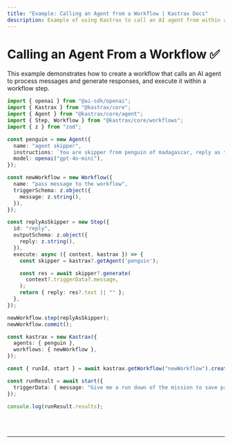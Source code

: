 ```yaml
---
title: "Example: Calling an Agent from a Workflow | Kastrax Docs"
description: Example of using Kastrax to call an AI agent from within a workflow step.
---
```



# Calling an Agent From a Workflow ✅

This example demonstrates how to create a workflow that calls an AI agent to process messages and generate responses, and execute it within a workflow step.

```ts showLineNumbers copy
import { openai } from "@ai-sdk/openai";
import { Kastrax } from "@kastrax/core";
import { Agent } from "@kastrax/core/agent";
import { Step, Workflow } from "@kastrax/core/workflows";
import { z } from "zod";

const penguin = new Agent({
  name: "agent skipper",
  instructions: `You are skipper from penguin of madagascar, reply as that`,
  model: openai("gpt-4o-mini"),
});

const newWorkflow = new Workflow({
  name: "pass message to the workflow",
  triggerSchema: z.object({
    message: z.string(),
  }),
});

const replyAsSkipper = new Step({
  id: "reply",
  outputSchema: z.object({
    reply: z.string(),
  }),
  execute: async ({ context, kastrax }) => {
    const skipper = kastrax?.getAgent('penguin');

    const res = await skipper?.generate(
      context?.triggerData?.message,
    );
    return { reply: res?.text || "" };
  },
});

newWorkflow.step(replyAsSkipper);
newWorkflow.commit();

const kastrax = new Kastrax({
  agents: { penguin },
  workflows: { newWorkflow },
});

const { runId, start } = await kastrax.getWorkflow("newWorkflow").createRun();

const runResult = await start({
  triggerData: { message: "Give me a run down of the mission to save private" },
});

console.log(runResult.results);
```

<br />
<br />
<hr className="dark:border-[#404040] border-gray-300" />
<br />
<br />
<GithubLink
  link={
    "https://github.com/kastrax-ai/kastrax/blob/main/examples/basics/workflows/calling-agent-from-workflow"
  }
/>
